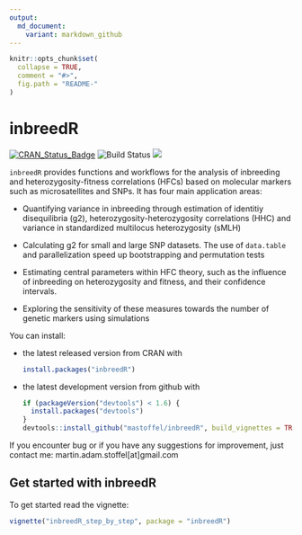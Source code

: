 ```yaml
---
output:
  md_document:
    variant: markdown_github
---
```


<!-- README.md is generated from README.Rmd. Please edit that file -->

```r
knitr::opts_chunk$set(
  collapse = TRUE,
  comment = "#>",
  fig.path = "README-"
)
```

# inbreedR
[![CRAN_Status_Badge](http://www.r-pkg.org/badges/version/inbreedR)](https://cran.r-project.org/package=inbreedR)
![Build Status](https://travis-ci.org/mastoffel/inbreedR.svg?branch=master)
[![](http://cranlogs.r-pkg.org/badges/grand-total/inbreedR)](https://cran.r-project.org/package=inbreedR)

`inbreedR` provides functions and workflows for the analysis of inbreeding and heterozygosity-fitness correlations (HFCs) based on molecular markers such as microsatellites and SNPs. It has four main application areas:

*   Quantifying variance in inbreeding through estimation of identitiy disequilibria (g2), heterozygosity-heterozygosity correlations (HHC) and variance in standardized multilocus heterozygosity (sMLH)

*   Calculating g2 for small and large SNP datasets. The use of `data.table` and parallelization speed up bootstrapping and permutation tests

*   Estimating central parameters within HFC theory, such as the influence of inbreeding on heterozygosity and fitness, and their confidence intervals.

*   Exploring the sensitivity of these measures towards the number of genetic markers using simulations

You can install:

* the latest released version from CRAN with

    ```R
    install.packages("inbreedR")
    ```

* the latest development version from github with

    ```R
    if (packageVersion("devtools") < 1.6) {
      install.packages("devtools")
    }
    devtools::install_github("mastoffel/inbreedR", build_vignettes = TRUE)
    ```
   

If you encounter bug or if you have any suggestions for improvement, just contact me: 
martin.adam.stoffel[at]gmail.com

## Get started with inbreedR

To get started read the vignette:  

```r
vignette("inbreedR_step_by_step", package = "inbreedR")
```


 
    



